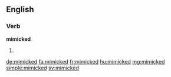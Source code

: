 ==English==

===Verb===
'''mimicked'''

# {{en-past of|mimic}}

[[de:mimicked]]
[[fa:mimicked]]
[[fr:mimicked]]
[[hu:mimicked]]
[[mg:mimicked]]
[[simple:mimicked]]
[[sv:mimicked]]